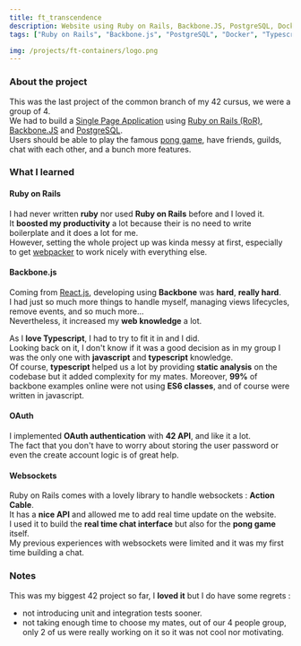 ```yaml
---
title: ft_transcendence
description: Website using Ruby on Rails, Backbone.JS, PostgreSQL, Docker and Typescript.
tags: ["Ruby on Rails", "Backbone.js", "PostgreSQL", "Docker", "Typescript"]

img: /projects/ft-containers/logo.png
---
```


### About the project

This was the last project of the common branch of my 42 cursus, we were a group of 4. <br />
We had to build a [Single Page Application](https://en.wikipedia.org/wiki/Singlepage_application) using [Ruby on Rails (RoR)](https://rubyonrails.org/), [Backbone.JS](https://backbonejs.org/) and [PostgreSQL](https://www.postgresql.org/). <br />
Users should be able to play the famous [pong game](https://en.wikipedia.org/wiki/Pong), have friends, guilds, chat with each other, and a bunch more features.

### What I learned

#### Ruby on Rails

I had never written **ruby** nor used **Ruby on Rails** before and I loved it. <br />
It **boosted my productivity** a lot because their is no need to write boilerplate and it does a lot for me. <br />
However, setting the whole project up was kinda messy at first, especially to get [webpacker](https://github.com/rails/webpacker) to work nicely with everything else.

#### Backbone.js

Coming from [React.js](https://reactjs.org/), developing using **Backbone** was **hard**, **really hard**. <br />
I had just so much more things to handle myself, managing views lifecycles, remove events, and so much more... <br />
Nevertheless, it increased my **web knowledge** a lot.

As I **love Typescript**, I had to try to fit it in and I did. <br />
Looking back on it, I don't know if it was a good decision as in my group I was the only one with **javascript** and **typescript** knowledge. <br />
Of course, **typescript** helped us a lot by providing **static analysis** on the codebase but it added complexity for my mates.
Moreover, **99%** of backbone examples online were not using **ES6 classes**, and of course were written in javascript.

#### OAuth

I implemented **OAuth authentication** with **42 API**, and like it a lot. <br />
The fact that you don't have to worry about storing the user password or even the create account logic is of great help.

#### Websockets

Ruby on Rails comes with a lovely library to handle websockets : **Action Cable**. <br />
It has a **nice API** and allowed me to add real time update on the website. <br />
I used it to build the **real time chat interface** but also for the **pong game** itself. <br />
My previous experiences with websockets were limited and it was my first time building a chat.

### Notes

This was my biggest 42 project so far, I **loved it** but I do have some regrets :

- not introducing unit and integration tests sooner.
- not taking enough time to choose my mates, out of our 4 people group, only 2 of us were really working on it so it was not cool nor motivating.
